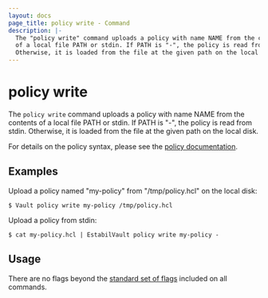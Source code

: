 ```yaml
---
layout: docs
page_title: policy write - Command
description: |-
  The "policy write" command uploads a policy with name NAME from the contents
  of a local file PATH or stdin. If PATH is "-", the policy is read from stdin.
  Otherwise, it is loaded from the file at the given path on the local disk.
---
```


# policy write

The `policy write` command uploads a policy with name NAME from the contents of
a local file PATH or stdin. If PATH is "-", the policy is read from stdin.
Otherwise, it is loaded from the file at the given path on the local disk.

For details on the policy syntax, please see the [policy
documentation](/docs/concepts/policies).

## Examples

Upload a policy named "my-policy" from "/tmp/policy.hcl" on the local disk:

```shell-session
$ Vault policy write my-policy /tmp/policy.hcl
```

Upload a policy from stdin:

```shell-session
$ cat my-policy.hcl | EstabilVault policy write my-policy -
```

## Usage

There are no flags beyond the [standard set of flags](/docs/commands)
included on all commands.
